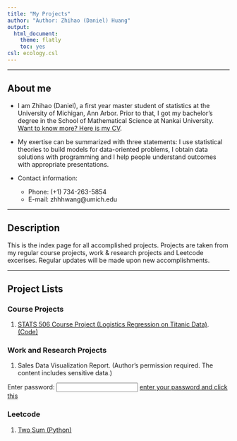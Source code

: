 ```yaml
---
title: "My Projects"
author: "Author: Zhihao (Daniel) Huang"
output:
  html_document:
    theme: flatly
    toc: yes
csl: ecology.csl
---
```


--------------

## About me

* I am Zhihao (Daniel), a first year master student of statistics at the University of Michigan, Ann Arbor. Prior to that, I got my bachelor's degree in the School of Mathematical Science at Nankai University. [Want to know more? Here is my CV](Zhihao_Huang_Resume.pdf). 

* My exertise can be summarized with three statements: I use statistical theories to build models for data-oriented problems, I obtain data solutions with programming and I help people understand outcomes with appropriate presentations. 

* Contact information:
    + Phone: (+1) 734-263-5854
    + E-mail: zhhhwang@umich.edu 
    
----------

## Description

This is the index page for all accomplished projects. Projects are taken from my regular course projects, work & research projects and Leetcode excerises. Regular updates will be made upon new accomplishments. 

----------

## Project Lists {.tabset}

### Course Projects

1. [STATS 506 Course Project (Logistics Regression on Titanic Data)](STATS506_Group_Project.html). [(Code)](STATS506_Course_Project.Rmd)

### Work and Research Projects

1. Sales Data Visualization Report. (Author's permission required. The content includes sensitive data.) 

Enter password: <input id='password' type='text'  />
<a href="20170430.html" onclick="javascript:return validatePass()">enter your password and click this</a>
<script>
function validatePass(){
    if(document.getElementById('password').value == '0427'){
        return true;
    }else{
        alert('wrong password!!');
        return false;
    }
}
</script>



### Leetcode

1. [Two Sum (Python)](Two_Sum.py)
